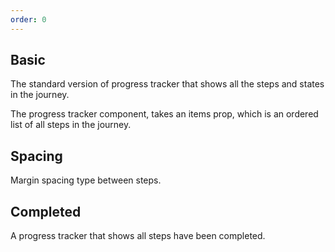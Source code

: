 ```yaml
---
order: 0
---
```



## Basic

The standard version of progress tracker that shows all the steps and states in the journey.

The progress tracker component, takes an items prop, which is an ordered list of all steps in the journey.

<Example Component={Basic} componentName="@atlaskit/progress-tracker" />

## Spacing

Margin spacing type between steps.

<Example Component={Spacing} componentName="@atlaskit/progress-tracker" />

## Completed

A progress tracker that shows all steps have been completed.

<Example Component={Completed} componentName="@atlaskit/progress-tracker" />
